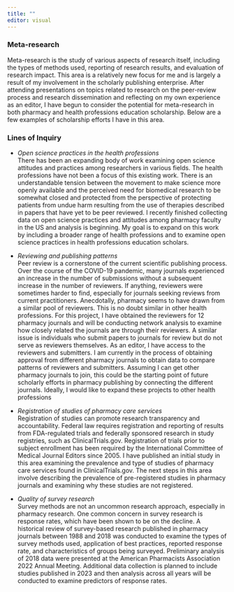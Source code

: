 ```yaml
---
title: ""
editor: visual
---
```


### Meta-research

Meta-research is the study of various aspects of research itself, including the types of methods used, reporting of research results, and evaluation of research impact.  This area is a relatively new focus for me and is largely a result of my involvement in the scholarly publishing enterprise. After attending presentations on topics related to research on the peer-review process and research dissemination and reflecting on my own experience as an editor, I have begun to consider the potential for meta-research in both pharmacy and health professions education scholarship. Below are a few examples of scholarship efforts I have in this area.

### Lines of Inquiry

* *Open science practices in the health professions* <br>
There has been an expanding body of work examining open science attitudes and practices among researchers in various fields. The health professions have not been a focus of this existing work. There is an understandable tension between the movement to make science more openly available and the perceived need for biomedical research to be somewhat closed and protected from the perspective of protecting patients from undue harm resulting from the use of therapies described in papers that have yet to be peer reviewed. I recently finished collecting data on open science practices and attitudes among pharmacy faculty in the US and analysis is beginning. My goal is to expand on this work by including a broader range of health professions and to examine open science practices in health professions education scholars. 

* *Reviewing and publishing patterns*<br>
Peer review is a cornerstone of the current scientific publishing process. Over the course of the COVID-19 pandemic, many journals experienced an increase in the number of submissions without a subsequent increase in the number of reviewers. If anything, reviewers were sometimes harder to find, especially for journals seeking reviews from current practitioners. Anecdotally, pharmacy seems to have drawn from a similar pool of reviewers. This is no doubt similar in other health professions. For this project, I have obtained the reviewers for 12 pharmacy journals and will be conducting network analysis to examine how closely related the journals are through their reviewers. A similar issue is individuals who submit papers to journals for review but do not serve as reviewers themselves. As an editor, I have access to the reviewers and submitters. I am currently in the process of obtaining approval from different pharmacy journals to obtain data to compare patterns of reviewers and submitters. Assuming I can get other pharmacy journals to join, this could be the starting point of future scholarly efforts in pharmacy publishing by connecting the different journals. Ideally, I would like to expand these projects to other health professions

* *Registration of studies of pharmacy care services*<br>
Registration of studies can promote research transparency and accountability. Federal law requires registration and reporting of results from FDA-regulated trials and federally sponsored research in study registries, such as ClinicalTrials.gov. Registration of trials prior to subject enrollment has been required by the International Committee of Medical Journal Editors since 2005. I have published an initial study in this area examining the prevalence and type of studies of pharmacy care services found in ClinicalTrials.gov.  The next steps in this area involve describing the prevalence of pre-registered studies in pharmacy journals and examining why these studies are not registered.

* *Quality of survey research*<br>
Survey methods are not an uncommon research approach, especially in pharmacy research. One common concern in survey research is response rates, which have been shown to be on the decline. A historical review of survey-based research published in pharmacy journals between 1988 and 2018 was conducted to examine the types of survey methods used, application of best practices, reported response rate, and characteristics of groups being surveyed. Preliminary analysis of 2018 data were presented at the American Pharmacists Association 2022 Annual Meeting.  Additional data collection is planned to include studies published in 2023 and then analysis across all years will be conducted to examine predictors of response rates. 

